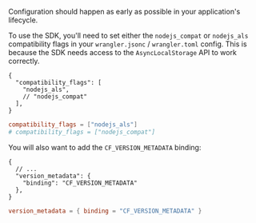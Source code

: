 Configuration should happen as early as possible in your application's lifecycle.

To use the SDK, you'll need to set either the `nodejs_compat` or `nodejs_als` compatibility flags in your `wrangler.jsonc` / `wrangler.toml` config. This is because the SDK needs access to the `AsyncLocalStorage` API to work correctly.

```jsonc {tabTitle:JSON} {filename:wrangler.jsonc}
{
  "compatibility_flags": [
    "nodejs_als",
    // "nodejs_compat"
  ],
}
```

```toml {tabTitle:Toml} {filename:wrangler.toml}
compatibility_flags = ["nodejs_als"]
# compatibility_flags = ["nodejs_compat"]
```

You will also want to add the `CF_VERSION_METADATA` binding:

```jsonc {tabTitle:JSON} {filename:wrangler.jsonc}
{
  // ...
  "version_metadata": {
    "binding": "CF_VERSION_METADATA"
  },
}
```

```toml {tabTitle:Toml} {filename:wrangler.toml}
version_metadata = { binding = "CF_VERSION_METADATA" }
```
